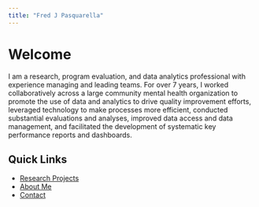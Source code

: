 ```yaml
---
title: "Fred J Pasquarella"
---
```


# Welcome
I am a research, program evaluation, and data analytics professional with experience managing and leading teams. For over 7 years, I worked collaboratively across a large community mental health organization to promote the use of data and analytics to drive quality improvement efforts, leveraged technology to make processes more efficient, conducted substantial evaluations and analyses, improved data access and data management, and facilitated the development of systematic key performance reports and dashboards.

## Quick Links
- [Research Projects](research.qmd)
- [About Me](about.qmd)
- [Contact](contact.qmd)

